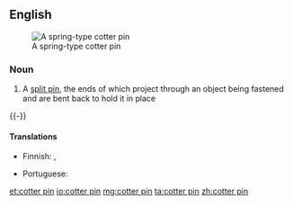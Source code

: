 ==English==
[[Image:CotterPin.png|thumb|A spring-type cotter pin]]

===Noun===
{{en-noun|head=[[cotter]] [[pin]]}}

# A [[split pin]], the ends of which project through an object being fastened and are bent back to hold it in place
{{-}}

====Translations====
{{trans-top|split pin}}
* Finnish: {{t|fi|sokkanaula}}, {{t+|fi|sokka}}
{{trans-mid}}
* Portuguese: {{t+|pt|chaveta|f}}
{{trans-bottom}}

[[et:cotter pin]]
[[io:cotter pin]]
[[mg:cotter pin]]
[[ta:cotter pin]]
[[zh:cotter pin]]